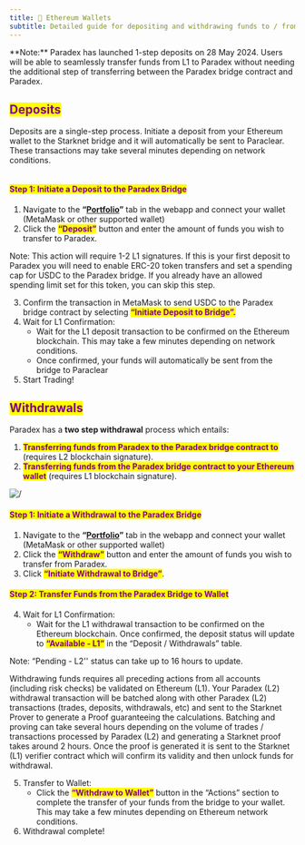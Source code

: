 ```yaml
---
title: 🔶 Ethereum Wallets
subtitle: Detailed guide for depositing and withdrawing funds to / from Paradex
---
```


<Info>
**Note:** Paradex has launched 1-step deposits on 28 May 2024. Users will be able to seamlessly transfer funds from L1 to Paradex without needing the additional step of transferring between the Paradex bridge contract and Paradex.
</Info>

## <mark style="color:purple;">Deposits</mark>

Deposits are a single-step process. Initiate a deposit from your Ethereum wallet to the Starknet bridge and it will automatically be sent to Paraclear. These transactions may take several minutes depending on network conditions.

<img src="../../../assets/Paradex-Deposit-Flow.png" alt=""/>

#### <mark style="color:purple;">**Step 1: Initiate a Deposit to the Paradex Bridge**</mark>

1. Navigate to the **“**[**Portfolio**](https://app.paradex.trade/portfolio)**”** tab in the webapp and connect your wallet (MetaMask or other supported wallet)
2. Click the <mark style="color:purple;">**“Deposit”**</mark> button and enter the amount of funds you wish to transfer to Paradex.

<Info>
Note: This action will require 1-2 L1 signatures. If this is your first deposit to Paradex you will need to enable ERC-20 token transfers and set a spending cap for USDC to the Paradex bridge. If you already have an allowed spending limit set for this token, you can skip this step.
</Info>

3. Confirm the transaction in MetaMask to send USDC to the Paradex bridge contract by selecting <mark style="color:purple;">**“Initiate Deposit to Bridge”.**</mark>
4. Wait for L1 Confirmation:
   * Wait for the L1 deposit transaction to be confirmed on the Ethereum blockchain. This may take a few minutes depending on network conditions.
   * Once confirmed, your funds will automatically be sent from the bridge to Paraclear
5. Start Trading!

## <mark style="color:purple;">Withdrawals</mark>

Paradex has a **two step withdrawal** process which entails:

1. <mark style="color:purple;">**Transferring funds from Paradex to the Paradex bridge contract to**</mark> (requires L2 blockchain signature).
2. <mark style="color:purple;">**Transferring funds from the Paradex bridge contract to your Ethereum wallet**</mark> (requires L1 blockchain signature).

<img src="../../../assets/Paradex-Withdraw-Flow.png" alt="/">

#### <mark style="color:purple;">**Step 1: Initiate a Withdrawal to the Paradex Bridge**</mark>

1. Navigate to the **“**[**Portfolio**](https://app.paradex.trade/portfolio)**”** tab in the webapp and connect your wallet (MetaMask or other supported wallet)
2. Click the <mark style="color:purple;">**“Withdraw”**</mark> button and enter the amount of funds you wish to transfer from Paradex.
3. Click <mark style="color:purple;">**“Initiate Withdrawal to Bridge”**</mark>.

#### <mark style="color:purple;">**Step 2: Transfer Funds from the Paradex Bridge to Wallet**</mark>

4. Wait for L1 Confirmation:
   * Wait for the L1 withdrawal transaction to be confirmed on the Ethereum blockchain. Once confirmed, the deposit status will update to <mark style="color:purple;">**“Available - L1”**</mark> in the “Deposit / Withdrawals” table.

<Info>
Note: “Pending - L2'' status can take up to 16 hours to update.

Withdrawing funds requires all preceding actions from all accounts (including risk checks) be validated on Ethereum (L1). Your Paradex (L2) withdrawal transaction will be batched along with other Paradex (L2) transactions (trades, deposits, withdrawals, etc) and sent to the Starknet Prover to generate a Proof guaranteeing the calculations. Batching and proving can take several hours depending on the volume of trades / transactions processed by Paradex (L2) and generating a Starknet proof takes around 2 hours. Once the proof is generated it is sent to the Starknet (L1) verifier contract which will confirm its validity and then unlock funds for withdrawal.
</Info>

5. Transfer to Wallet:
   * Click the <mark style="color:purple;">**“Withdraw to Wallet”**</mark> button in the “Actions” section to complete the transfer of your funds from the bridge to your wallet. This may take a few minutes depending on Ethereum network conditions.
6. Withdrawal complete!
